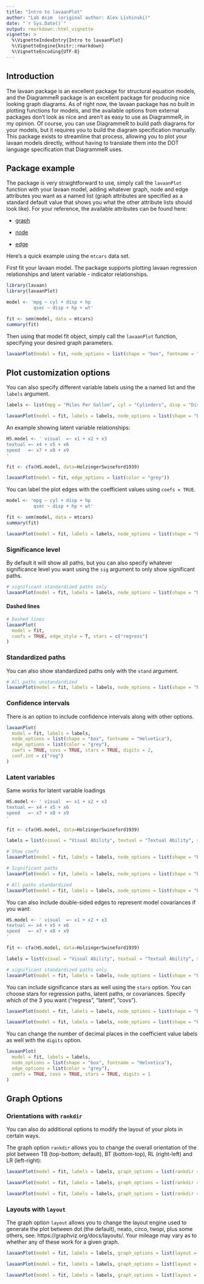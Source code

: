 ```yaml
---
title: "Intro to lavaanPlot"
author: "Lab Asim  (original author: Alex Lishinski)"
date: "`r Sys.Date()`"
output: rmarkdown::html_vignette
vignette: >
  %\VignetteIndexEntry{Intro to lavaanPlot}
  %\VignetteEngine{knitr::rmarkdown}
  %\VignetteEncoding{UTF-8}
---
```


## Introduction

The lavaan package is an excellent package for structural equation models, and the DiagrammeR package is an excellent package for producing nice looking graph diagrams. As of right now, the lavaan package has no built in plotting functions for models, and the available options from external packages don't look as nice and aren't as easy to use as DiagrammeR, in my opinion. Of course, you can use DiagrammeR to build path diagrams for your models, but it requires you to build the diagram specification manually. This package exists to streamline that process, allowing you to plot your lavaan models directly, without having to translate them into the DOT language specification that DiagrammeR uses.

## Package example

The package is very straightforward to use, simply call the `lavaanPlot` function with your lavaan model, adding whatever graph, node and edge attributes you want as a named list (graph attributes are specified as a standard default value that shows you what the other attribute lists should look like). For your reference, the available attributes can be found here: 

* [graph](https://graphviz.org/docs/graph/) 

* [node](https://graphviz.org/docs/nodes/)

* [edge](https://graphviz.org/docs/edges/)


Here's a quick example using the `mtcars` data set. 

First fit your lavaan model. The package supports plotting lavaan regression relationships and latent variable - indicator relationships.

```r
library(lavaan)
library(lavaanPlot)

model <- 'mpg ~ cyl + disp + hp
          qsec ~ disp + hp + wt'

fit <- sem(model, data = mtcars)
summary(fit)
```

Then using that model fit object, simply call the `lavaanPlot` function, specifying your desired graph parameters.

```r
lavaanPlot(model = fit, node_options = list(shape = "box", fontname = "Helvetica"), edge_options = list(color = "grey"), coefs = FALSE)
```
## Plot customization options

You can also specify different variable labels using the a named list and the `labels` argument.

```r
labels <- list(mpg = "Miles Per Gallon", cyl = "Cylinders", disp = "Displacement", hp = "Horsepower", qsec = "Speed", wt = "Weight")

lavaanPlot(model = fit, labels = labels, node_options = list(shape = "box", fontname = "Helvetica"), edge_options = list(color = "grey"), coefs = FALSE)
```

An example showing latent variable relationships:

```r
HS.model <- ' visual  =~ x1 + x2 + x3      
textual =~ x4 + x5 + x6
speed   =~ x7 + x8 + x9 
'

fit <- cfa(HS.model, data=HolzingerSwineford1939)

lavaanPlot(model = fit, edge_options = list(color = "grey"))
```

You can label the plot edges with the coefficient values using `coefs = TRUE`. 

```r
model <- 'mpg ~ cyl + disp + hp
          qsec ~ disp + hp + wt'

fit <- sem(model, data = mtcars)
summary(fit)

lavaanPlot(model = fit, labels = labels, node_options = list(shape = "box", fontname = "Helvetica"), edge_options = list(color = "grey"), coefs = TRUE)
```

### Significance level
By default it will show all paths, but you can also specify whatever significance level you want using the `sig` argument to only show significant paths.

```r
# significant standardized paths only
lavaanPlot(model = fit, labels = labels, node_options = list(shape = "box", fontname = "Helvetica"), edge_options = list(color = "grey"), coefs = TRUE, sig = .05)
```

#### Dashed lines
```r
# Dashed lines
lavaanPlot(
  model = fit, 
  coefs = TRUE, edge_style = T, stars = c("regress")
)
```


### Standardized paths
You can also show standardized paths only with the `stand` argument.

```r
# All paths unstandardized
lavaanPlot(model = fit, labels = labels, node_options = list(shape = "box", fontname = "Helvetica"), edge_options = list(color = "grey"), coefs = TRUE, stand = TRUE)
```

### Confidence intervals
There is an option to include confidence intervals along with other options.

```r
lavaanPlot(
  model = fit, labels = labels, 
  node_options = list(shape = "box", fontname = "Helvetica"), 
  edge_options = list(color = "grey"), 
  coefs = TRUE, covs = TRUE, stars = TRUE, digits = 2,
  conf.int = c("reg")
)
```


### Latent variables
Same works for latent variable loadings

```r
HS.model <- ' visual  =~ x1 + x2 + x3      
textual =~ x4 + x5 + x6
speed   =~ x7 + x8 + x9 
'

fit <- cfa(HS.model, data=HolzingerSwineford1939)

labels = list(visual = "Visual Ability", textual = "Textual Ability", speed = "Speed Ability")

# Show coefs
lavaanPlot(model = fit, labels = labels, node_options = list(shape = "box", fontname = "Helvetica"), edge_options = list(color = "grey"), coefs = TRUE)

# Significant paths
lavaanPlot(model = fit, labels = labels, node_options = list(shape = "box", fontname = "Helvetica"), edge_options = list(color = "grey"), coefs = TRUE, sig = .05)

# All paths standardized
lavaanPlot(model = fit, labels = labels, node_options = list(shape = "box", fontname = "Helvetica"), edge_options = list(color = "grey"), coefs = TRUE, stand = TRUE)
```

You can also include double-sided edges to represent model covariances if you want:

```r
HS.model <- ' visual  =~ x1 + x2 + x3      
textual =~ x4 + x5 + x6
speed   =~ x7 + x8 + x9 
'

fit <- cfa(HS.model, data=HolzingerSwineford1939)

labels = list(visual = "Visual Ability", textual = "Textual Ability", speed = "Speed Ability")

# significant standardized paths only
lavaanPlot(model = fit, labels = labels, node_options = list(shape = "box", fontname = "Helvetica"), edge_options = list(color = "grey"), coefs = TRUE, covs = TRUE)
```

You can include significance stars as well using the `stars` option. 
You can choose stars for regression paths, latent paths, or covariances. Specify which of the 3 you want ("regress", "latent", "covs").

```r
lavaanPlot(model = fit, labels = labels, node_options = list(shape = "box", fontname = "Helvetica"), edge_options = list(color = "grey"), coefs = TRUE, covs = TRUE, stars = "covs")

lavaanPlot(model = fit, labels = labels, node_options = list(shape = "box", fontname = "Helvetica"), edge_options = list(color = "grey"), coefs = TRUE, covs = TRUE, stars = "latent")
```
You can change the number of decimal places in the coefficient value labels as well with the `digits` option.

```r
lavaanPlot(
  model = fit, labels = labels, 
  node_options = list(shape = "box", fontname = "Helvetica"), 
  edge_options = list(color = "grey"), 
  coefs = TRUE, covs = TRUE, stars = TRUE, digits = 1
)
```

## Graph Options

### Orientations with `rankdir`

You can also do additional options to modify the layout of your plots in certain ways.

The graph option `rankdir` allows you to change the overall orientation of the plot between TB (top-bottom; default), BT (bottom-top), RL (right-left) and LR (left-right):

```r
lavaanPlot(model = fit, labels = labels, graph_options = list(rankdir = "LR"), node_options = list(shape = "box", fontname = "Helvetica"), edge_options = list(color = "grey"), coefs = TRUE, covs = TRUE, stars = TRUE, digits = 1)
```

```r
lavaanPlot(model = fit, labels = labels, graph_options = list(rankdir = "RL"), node_options = list(shape = "box", fontname = "Helvetica"), edge_options = list(color = "grey"), coefs = TRUE, covs = TRUE, stars = TRUE, digits = 1)
```



```r
lavaanPlot(model = fit, labels = labels, graph_options = list(rankdir = "BT"), node_options = list(shape = "box", fontname = "Helvetica"), edge_options = list(color = "grey"), coefs = TRUE, covs = TRUE, stars = TRUE, digits = 1)
```
### Layouts with `layout`

The graph option `layout` allows you to change the layout engine used to generate the plot between dot (the default), neato, circo, twopi, plus some others, see: https://graphviz.org/docs/layouts/. Your mileage may vary as to whether any of these work for a given graph.

```r
lavaanPlot(model = fit, labels = labels, graph_options = list(layout = "neato"), node_options = list(shape = "box", fontname = "Helvetica"), edge_options = list(color = "grey"), coefs = TRUE, covs = TRUE, stars = TRUE, digits = 1)
```

```r
lavaanPlot(model = fit, labels = labels, graph_options = list(layout = "circo"), node_options = list(shape = "box", fontname = "Helvetica"), edge_options = list(color = "grey"), coefs = TRUE, covs = TRUE, stars = TRUE, digits = 1)
```

```r
lavaanPlot(model = fit, labels = labels, graph_options = list(layout = "twopi"), node_options = list(shape = "box", fontname = "Helvetica"), edge_options = list(color = "grey"), coefs = TRUE, covs = TRUE, stars = TRUE, digits = 1)
```
